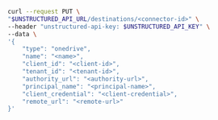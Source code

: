 ```bash REST (Change)
curl --request PUT \
"$UNSTRUCTURED_API_URL/destinations/<connector-id>" \
--header "unstructured-api-key: $UNSTRUCTURED_API_KEY" \
--data \
'{
    "type": "onedrive",
    "name": "<name>",
    "client_id": "<client-id>", 
    "tenant_id": "<tenant-id>", 
    "authority_url": "<authority-url>",
    "principal_name": "<principal-name>",
    "client_credential": "<client-credential>",
    "remote_url": "<remote-url>"  
}'
```
